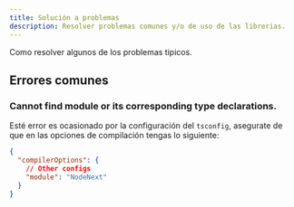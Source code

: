 ```yaml
---
title: Solución a problemas
description: Resolver problemas comunes y/o de uso de las librerias.
---
```


Como resolver algunos de los problemas tipicos.

## Errores comunes

### Cannot find module or its corresponding type declarations.

Esté error es ocasionado por la configuración del `tsconfig`, asegurate de que en las opciones de
compilación tengas lo siguiente:

```json
{
  "compilerOptions": {
    // Other configs
    "module": "NodeNext"
  }
}
```

